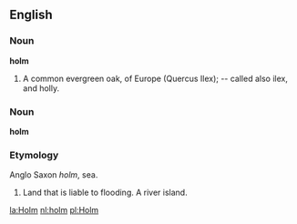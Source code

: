 ==English==

===Noun===

'''holm'''

#A common evergreen oak, of Europe (Quercus Ilex); -- called also ilex, and holly.
===Noun===
'''holm'''
===Etymology===
Anglo Saxon ''holm'', sea.
# Land that is liable to flooding.  A river island.

[[la:Holm]]
[[nl:holm]]
[[pl:Holm]]